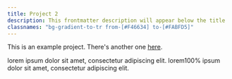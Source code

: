 ```yaml
---
title: Project 2
description: This frontmatter description will appear below the title
classnames: "bg-gradient-to-tr from-[#F46634] to-[#FABFD5]"
---
```


This is an example project. There's another one [here](/projects/example-post).

lorem ipsum dolor sit amet, consectetur adipiscing elit.
lorem100% ipsum dolor sit amet, consectetur adipiscing elit.
